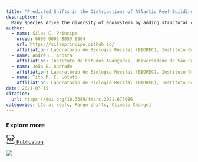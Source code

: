 ```yaml
---
title: "Predicted Shifts in the Distributions of Atlantic Reef-Building Corals in the Face of Climate Change"
description: |
  Many species drive the diversity of ecosystems by adding structural complexity to the environment. In coral reefs, stony corals act as habitat-forming species, increasing niche availability for other organisms. Some coral species play key roles as reef builders due to their abundance or morpho-functional characteristics. Thus, changes in the distributions of these species can entail cascading effects in entire ecosystems. With climate change, many coral species are experiencing shifts in their distributions, threatening the preservation of coral reefs. Here, we projected the current and future distributions of three key reef builders of the Atlantic (Mussismilia hispida, Montastraea cavernosa, and the Siderastrea complex) under three relative concentration pathway scenarios: the most optimistic, the most pessimistic and one moderate scenario (RCP2.6, 4.5, and 8.5). Our models revealed that all the above species will undergo habitat loss in the future (2100) in the most pessimistic scenario, although new areas could become suitable, including regions in the eastern Atlantic Ocean. Additionally, when considering only its actual range of occurrence, M. hispida will lose habitats under all future scenarios. Moreover, in some regions of both the Tropical Northwestern Atlantic (TNA) and the Brazilian coast, these three species could disappear, with detrimental consequences for the associated communities. We highlight the need for an urgent change of course to guarantee functional reefs in the Atlantic in the future.
author:
  - name: Silas C. Principe 
    orcid: 0000-0002-8059-6304
    url: https://silasprincipe.github.io/
    affiliation: Laboratório de Biologia Recifal (BIOREC), Instituto Oceanográfico, Universidade de São Paulo (USP), São Paulo, Brazil
  - name: André L. Acosta
    affiliation: Instituto de Estudos Avançados, Universidade de São Paulo, São Paulo, Brazil
  - name: João E. Andrade
    affiliation: Laboratório de Biologia Recifal (BIOREC), Instituto Oceanográfico, Universidade de São Paulo (USP), São Paulo, Brazil
  - name: Tito M. C. Lotufo
    affiliation: Laboratório de Biologia Recifal (BIOREC), Instituto Oceanográfico, Universidade de São Paulo (USP), São Paulo, Brazil
date: 2021-07-19
citation: 
  url: https://doi.org/10.3389/fmars.2021.673086
categories: [Coral reefs, Range shifts, Climate Change]
---
```


::: {.grid}

::: {.g-col-7}
::: {.pub-links}
### Explore more

[<svg xmlns="http://www.w3.org/2000/svg" width="24px" height="24px" viewBox="0 0 15 15"><path fill="currentColor" d="M2.5 6.5V6H2v.5zm4 0V6H6v.5zm0 4H6v.5h.5zm7-7h.5v-.207l-.146-.147zm-3-3l.354-.354L10.707 0H10.5zM2.5 7h1V6h-1zm.5 4V8.5H2V11zm0-2.5v-2H2v2zm.5-.5h-1v1h1zm.5-.5a.5.5 0 0 1-.5.5v1A1.5 1.5 0 0 0 5 7.5zM3.5 7a.5.5 0 0 1 .5.5h1A1.5 1.5 0 0 0 3.5 6zM6 6.5v4h1v-4zm.5 4.5h1v-1h-1zM9 9.5v-2H8v2zM7.5 6h-1v1h1zM9 7.5A1.5 1.5 0 0 0 7.5 6v1a.5.5 0 0 1 .5.5zM7.5 11A1.5 1.5 0 0 0 9 9.5H8a.5.5 0 0 1-.5.5zM10 6v5h1V6zm.5 1H13V6h-2.5zm0 2H12V8h-1.5zM2 5V1.5H1V5zm11-1.5V5h1V3.5zM2.5 1h8V0h-8zm7.646-.146l3 3l.708-.708l-3-3zM2 1.5a.5.5 0 0 1 .5-.5V0A1.5 1.5 0 0 0 1 1.5zM1 12v1.5h1V12zm1.5 3h10v-1h-10zM14 13.5V12h-1v1.5zM12.5 15a1.5 1.5 0 0 0 1.5-1.5h-1a.5.5 0 0 1-.5.5zM1 13.5A1.5 1.5 0 0 0 2.5 15v-1a.5.5 0 0 1-.5-.5z"/></svg> Publication](https://doi.org/10.1590/1676-0611-BN-2019-0901)
:::
:::

::: {.g-col-5 #pub-figure}
![](coral_shifts.jpeg)
:::

:::